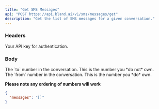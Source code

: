 ```yaml
---
title: "Get SMS Messages"
api: "POST https://api.bland.ai/v1/sms/messages/get"
description: "Get the list of SMS messages for a given conversation."
---
```


### Headers

<ParamField header="authorization" type="string" required>
  Your API key for authentication.
</ParamField>

### Body

<ParamField body="to" type="string">
The `to` number in the conversation. This is the number you *do not* own. 
</ParamField>
<ParamField body="from" type="string">
The `from` number in the conversation. This is the number you *do* own.

**Please note any ordering of numbers will work**

</ParamField>

<ResponseExample>

```json Response
{
  "messages": "[]"
}
```

</ResponseExample>
